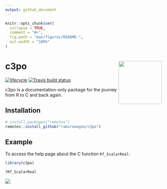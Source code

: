```yaml
---
output: github_document
---
```


<!-- README.md is generated from README.Rmd. Please edit that file -->

```r
knitr::opts_chunk$set(
  collapse = TRUE,
  comment = "#>",
  fig.path = "man/figures/README-",
  out.width = "100%"
)
```

# c3po <img src='man/figures/logo.svg' align="right" height="139" />

<!-- badges: start -->
[![lifecycle](https://img.shields.io/badge/lifecycle-experimental-orange.svg)](https://www.tidyverse.org/lifecycle/#experimental)
[![Travis build status](https://travis-ci.com/ramiromagno/c3po.svg?branch=master)](https://travis-ci.com/ramiromagno/c3po)
<!-- badges: end -->

c3po is a documentation-only package for the journey from R to C and back again.

## Installation

``` r
# install.packages("remotes")
remotes::install_github("ramiromagno/c3po")
```

## Example

To access the help page about the C function `Rf_ScalarReal`:

```r
library(c3po)

?Rf_ScalarReal
```

<img src='man/figures/Rf_ScalarReal_help.png' align="left" />
